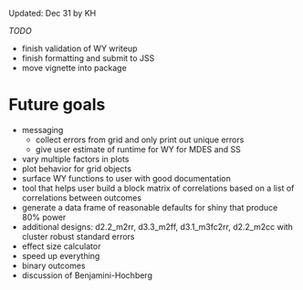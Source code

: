 
Updated: Dec 31 by KH

*TODO*

- finish validation of WY writeup
- finish formatting and submit to JSS
- move vignette into package

# Future goals

- messaging
  - collect errors from grid and only print out unique errors
  - give user estimate of runtime for WY for MDES and SS
- vary multiple factors in plots
- plot behavior for grid objects
- surface WY functions to user with good documentation
- tool that helps user build a block matrix of correlations based on a list of correlations between outcomes
- generate a data frame of reasonable defaults for shiny that produce 80% power
- additional designs: d2.2_m2rr, d3.3_m2ff, d3.1_m3fc2rr, d2.2_m2cc with cluster robust standard errors
- effect size calculator
- speed up everything
- binary outcomes
- discussion of Benjamini-Hochberg
